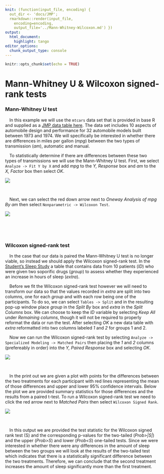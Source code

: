 ```yaml
---
knit: (function(input_file, encoding) {
  out_dir <- 'docs/JMP';
  rmarkdown::render(input_file,
    encoding=encoding,
    output_file='../Mann-Whitney-Wilcoxon.md') })
output:
  html_document:
    highlight: tango
editor_options:
  chunk_output_type: console
---
```


```r
knitr::opts_chunk$set(echo = TRUE)
```

# Mann-Whitney U & Wilcoxon signed-rank tests

### Mann-Whitney U test

&emsp;In this example we will use the `mtcars` data set that is provided in base R and supplied as a [JMP data table here](https://github.com/tylerbg/DLC_stat_resources/tree/master/docs/JMP/dat/mtcars.jmp).  The data set includes 10 aspects of automobile design and performance for 32 automobile models built between 1973 and 1974.  We will specifically be interested in whether there are differences in miles per gallon (*mpg*) between the two types of transmission (*am*), automatic and manual.

&emsp;To statistically determine if there are differences between these two types of transmissions we will use the Mann-Whitney U test.  First, we select `Analyze -> Fit Y by X` and add *mpg* to the *Y, Response* box and *am* to the *X, Factor* box then select *OK*.

<center>
<img src="../img/Mann-Whitney-Wilcoxon/mtcars_MW.png" style="display: block; margin: auto;" />
</center>
<br>

&emsp;Next, we can select the red down arrow next to *Oneway Analysis of mpg By am* then select `Nonparametric -> Wilcoxon Test`.

<center>
<img src="../img/Mann-Whitney-Wilcoxon/mtcars_MW2.PNG" style="display: block; margin: auto;" />
</center>
<br>

&emsp;

### Wilcoxon signed-rank test

&emsp;In the case that our data is paired the Mann-Whitney U test is no longer viable, so instead we should apply the Wilcoxon signed-rank test.  In the [Student's Sleep Study](https://github.com/tylerbg/DLC_stat_resources/tree/master/docs/JMP/dat/sleep.jmp) a table that contains data from 10 patients (*ID*) who were given two soporific drugs (*group*) to assess whether they experienced an increase in hours of sleep (*extra*).

&emsp;Before we fit the Wilcoxon signed-rank test however we will need to transform our data so that the values recorded in *extra* are split into two columns, one for each *group* and with each row being one of the participants.  To do so, we can select `Tables -> Split` and in the resulting pop-up window place *group* in the *Split By* box and *extra* in the *Split Columns* box.  We can choose to keep the *ID* variable by selecting *Keep All* under *Remaining columns*, though it will not be required to properly reformat the data or run the test.  After selecting *OK* a new data table with *extra* reformatted into two columns labeled *1* and *2* for groups 1 and 2.

&emsp;Now we can run the Wilcoxon signed-rank test by selecting `Analyze -> Specialized Modeling -> Matched Pairs` then placing the *1* and *2* columns (prefereably in order) into the *Y, Paired Response* box and selecting *OK*.

<center>
<img src="../img/Mann-Whitney-Wilcoxon/sleep_Wilcoxon.png" style="display: block; margin: auto;" />
</center>
<br>

&emsp;In the print out we are given a plot with points for the differences between the two treatments for each participant with red lines representing the mean of those differences and upper and lower 95% confidence intervals.  Below the plot we are provided summary statistics for those differences and the results from a paired t-test.  To run a Wilcoxon signed-rank test we need to click the red arrow next to *Matched Pairs* then select `Wilcoxon Signed Rank`.

<center>
<img src="../img/Mann-Whitney-Wilcoxon/sleep_Wilcoxon2.png" style="display: block; margin: auto;" />
</center>
<br>

&emsp;In this output we are provided the test statistic for the Wilcoxon signed rank test (S) and the corresponding p-values for the two-tailed (*Prob>|S|*) and the upper (*Prob>S*) and lower (*Prob<S*) one-tailed tests.  Since we were interested in whether there were any differences in the amount of sleep between the two groups we will look at the results of the two-tailed test which indicates that there is a statistically significant difference between the two treatments.  Therefore, we can conclude that the second treatment increases the amount of sleep significantly more than the first treatment.